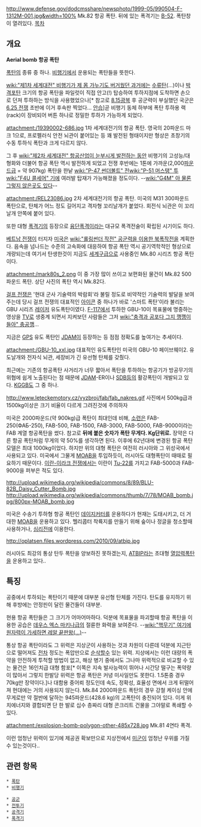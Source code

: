 http://www.defense.gov/dodcmsshare/newsphoto/1999-05/990504-F-1312M-001.jpg&width=100%
Mk.82 항공 폭탄. 뒤에 있는 폭격기는 [[B-52]]. 폭탄창이 열려있다.
[[목차]]
== 개요 ==
'''Aerial bomb'''
'''항공 폭탄'''

[[폭탄]]의 종류 중 하나. [[비행기]]에서 운용되는 폭탄들을 뜻한다.

[[wiki:"제1차 세계대전" 비행기가 제 몸 가누기도 버거웠던 과거]]에는 [[수류탄]](...)이나 [[박격포]]탄 크기의 항공 폭탄을 파일럿이 직접 안고(!) 탑승하여 투하지점에 도착하면 손으로 던져 투하하는 방식을 사용했었으나[* 참고로 [[8.15광복]] 후 공군력이 부실했던 국군은 [[6.25 전쟁]] 초반에 이거 후속판 찍었다... [[안습]]]곧 비행기 동체 하부에 폭탄 투하용 랙(rack)이 장비되어 버튼 하나로 정밀한 투하가 가능하게 되었다.

attachment:/19390002-686.jpg
1차 세계대전기의 항공 폭탄. 영국의 20파운드 마크 1으로, 프로펠러식 안전 뇌관이 붙어있는 등 꽤 발전된 형태이지만 형상은 초창기의 수동 투하식 폭탄과 크게 다르지 않다.

그 후 [[wiki:"제2차 세계대전" 항공산업이 눈부시게 발전하는 동안]] 비행기의 고성능/대형화와 더불어 항공 폭탄 역시 발전하게 되었고 전쟁 후반에는 1톤에 가까운(2,000[[파운드]]급 = 약 907kg) 폭탄을 한낱 [[wiki:"P-47 썬더볼트" 전]][[wiki:"P-51 머스탱" 투]][[wiki:"F4U 콜세어" 기]]에 여러발 탑재가 가능해졌을 정도이다. --[[wiki:"G4M" 아 물론 그렇지 않은곳도 있다]]--

attachment:/REL23086.jpg
2차 세계대전기의 항공 폭탄. 미국의 M31 300파운드 폭탄으로, 탄체가 어느 정도 길어지고 격자형 꼬리날개가 붙었다. 회전식 뇌관은 이 꼬리날개 안쪽에 붙어 있다. 

또한 대형 [[폭격기]]의 등장으로 [[융단폭격]]이라는 대규모 폭격전술이 확립된 시기이도 하다.

[[베트남 전쟁]]이 터지자 [[미국]]은 [[wiki:"롤링썬더 작전" 공군력을 이용한 북폭작전]]을 계획한다. 음속을 넘나드는 수준의 고속화에 대응하여 항공 폭탄 역시 공기역학적인 형상으로 개량되는데 여기서 탄생한것이 지금도 [[세계구]]급으로 사용중인 Mk.80 시리즈 항공 폭탄이다.

attachment:/mark80s_2.png
이 중 가장 많이 쓰이고 보편화된 물건이 Mk.82 500파운드 폭탄. 상단 사진의 폭탄 역시 Mk.82다.

[[걸프 전쟁]]은 '현대 군사 기술력의 박람회'라 불릴 정도로 비약적인 기술력의 발달을 보여주는데 당시 걸프 전쟁의 대표적인 [[아이콘]] 중 하나가 바로 '스마트 폭탄'이라 불리는 GBU 시리즈 [[레이저]] 유도폭탄이였다. [[F-117]]에서 투하한 GBU-10이 목표물에 명중하는 영상을 [[TV]]로 생중계 되면서 지켜보던 사람들은 그저 [[wiki:"충격과 공포다 그지 깽깽이들아" 충공깽]]...

지금은 [[GPS]] 유도 폭탄인 [[JDAM]]이 등장하는 등 점점 정확도를 높여가는 추세이다.

attachment:/GBU-10_xxl.jpg
대표적인 유도폭탄인 미국의 GBU-10 페이브웨이2. 유도날개와 전자식 뇌관, 세장비가 긴 유선형 탄체를 갖췄다. 

최근에는 기존의 항공폭탄 사거리가 너무 짧아서 폭탄을 투하하는 항공기가 방공무기의 위협에 쉽게 노출된다는 점 때문에 [[JDAM]]-ER이나 [[SDB]]등의 활강폭탄이 개발되고 있다. [[KGGB]]도 그 중 하나.

http://www.leteckemotory.cz/vyzbroj/fab/fab_nakres.gif
사진에서 500kg급과 1500kg이상은 크기 비율이 다르게 그려진것에 주의하자

미국은 2000파운드(약 900kg)급 폭탄이 최대인데 비해, [[소련]]은 FAB-250(ФАБ-250), FAB-500, FAB-1500, FAB-3000, FAB-5000, FAB-9000이라는 FAB 계열 항공폭탄을 썼다. 참고로 '''뒤에 붙은 숫자가 폭탄 무게다. Kg단위로.''' 장약은 다른 항공 폭탄처럼 무게의 약 50%를 생각하면 된다. 이후에 62년대에 변경된 항공 폭탄 모델은 최대 1000kg이었다. 하지만 위의 대형 폭탄은 여전히 러시아와 그 위성국에서 사용되고 있다. 미국에서 그물게 [[MOAB]]을 투입하듯이, 러시아도 대형폭탄이 때때로 필요하기 때문이다. [[이란-이라크 전쟁]]에서는 이란이 [[Tu-22]]를 가지고 FAB-5000과 FAB-9000을 퍼부은 적도 있다.

http://upload.wikimedia.org/wikipedia/commons/8/89/BLU-82B_Daisy_Cutter_Bomb.jpg
http://upload.wikimedia.org/wikipedia/commons/thumb/7/78/MOAB_bomb.jpg/800px-MOAB_bomb.jpg

미국은 수송기 투하형 항공 폭탄인 [[데이지커터]]를 운용하다가 현재는 도태시키고, 더 거대한 [[MOAB]]을 운용하고 있다. 헬리콥터 착륙지를 만들기 위해 숲이나 정글을 청소할때 사용하거나, [[심리전]]에 이용한다.

http://oplatsen.files.wordpress.com/2010/09/atbip.jpg

러시아도 최강의 통상 탄두 폭탄을 양보하진 못하겠는지, [[ATBIP]]라는 초대형 [[열압력폭탄]]을 운용하고 있다..
== 특징 ==
공중에서 투하되는 폭탄이기 때문에 대부분 유선형 탄체를 가진다. 탄도를 유지하기 위해 후방에는 안정핀이 달린 물건들이 대부분.

현용 항공 폭탄들은 그 크기가 어마어마하다. 덕분에 목표물을 파괴할때 항공 폭탄을 이용한 공습은 [[데우스 엑스 마키나]]급의 절륜한 화력을 보여준다. --[[wiki:"핵무기" 여기에 원자력이 가세하면 레알 끝판왕(...)]]--

통상 항공 폭탄이라도 그 위력은 지상군이 사용하는 것과 차원이 다른데 덕분에 지근탄으로 떨어져도 [[전차]] 정도는 폭압만으로 [[순삭]]할수 있는 위력. 지상에서는 이런 대량의 폭약을 안전하게 투척할 방법이 없고, 해상 병기 중에서도 그나마 위력적으로 비교할 수 있는 물건은 16인치급 대형 함포[* 이쪽은 지속 발사능력이 뛰어나 시간당 떨구는 폭약량이 많아서 그렇지 한발당 위력은 항공 폭탄은 커녕 미사일만도 못한다. 1.5톤중 경우 70kg만 장약이다.]나 대함용 중어뢰 정도인데 속도, 정확성, 효율성 면에서 크게 뒤떨어져 현대에는 거의 사용되지 않는다. Mk.84 2000파운드 폭탄의 경우 강철 케이싱 안에 무게로만 약 절반에 달하는 945파운드(428.6 kg)의 고폭탄이 충진되어 있다. 이게 위치에너지와 결합되면 단 한 발로 십수 층짜리 대형 콘크리트 건물을 그야말로 폭쇄할 수 있다.

attachment:/explosion-bomb-polygon-other-485x728.jpg
Mk.81 4연타 폭격.

이런 엄청난 위력이 있기에 제공권 확보만으로 지상전에서 [[미군]]이 엄청난 우위를 가질 수 있는것이다..
== 관련 항목 ==
 * [[폭탄]]
 * [[비행기]]

 * [[공군]]
 * [[전투기]]
 * [[공격기]]
 * [[폭격기]]
